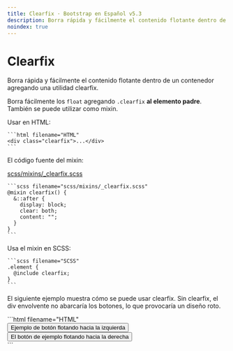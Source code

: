 ```yaml
---
title: Clearfix · Bootstrap en Español v5.3
description: Borra rápida y fácilmente el contenido flotante dentro de un contenedor agregando una utilidad clearfix.
noindex: true
---
```


# Clearfix

Borra rápida y fácilmente el contenido flotante dentro de un contenedor agregando una utilidad clearfix.

Borra fácilmente los `float` agregando `.clearfix` **al elemento padre**. También se puede utilizar como mixin.

Usar en HTML:

    ```html filename="HTML"
    <div class="clearfix">...</div>
    ```

El código fuente del mixin:

[scss/mixins/_clearfix.scss](https://github.com/twbs/bootstrap/blob/v5.3.2/scss/mixins/_clearfix.scss)

    ```scss filename="scss/mixins/_clearfix.scss"
    @mixin clearfix() {
      &::after {
        display: block;
        clear: both;
        content: "";
      }
    }
    ```

Usa el mixin en SCSS:

    ```scss filename="SCSS"
    .element {
      @include clearfix;
    }
    ```

El siguiente ejemplo muestra cómo se puede usar clearfix. Sin clearfix, el div envolvente no abarcaría los botones, lo que provocaría un diseño roto.

<DemoIframe path="/demos/bootstrap/5.3/helpers/clearfix/index.html">
    ```html filename="HTML"
    <div class="bg-info clearfix">
        <button type="button" class="btn btn-secondary float-start">Ejemplo de botón flotando hacia la
            izquierda</button>
        <button type="button" class="btn btn-secondary float-end">El botón de ejemplo flotando hacia la
            derecha</button>
    </div>
    ```
</DemoIframe>
